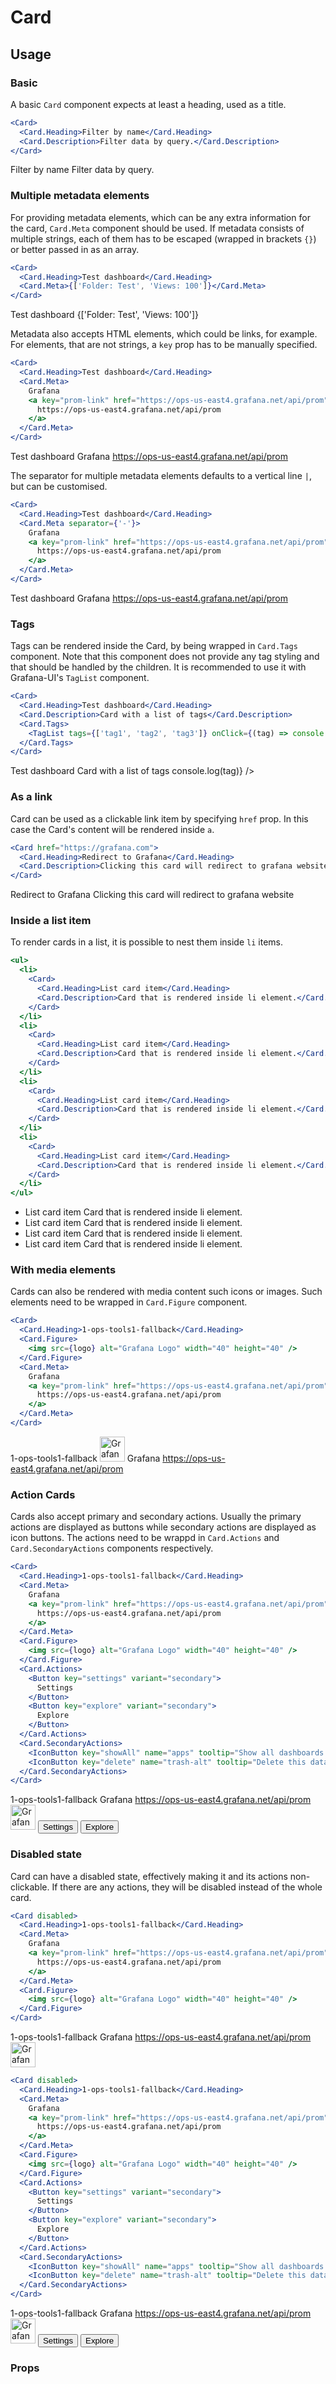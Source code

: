 

<Meta title="MDX/Card" component={Card} />

# Card

## Usage

### Basic

A basic `Card` component expects at least a heading, used as a title.

```jsx
<Card>
  <Card.Heading>Filter by name</Card.Heading>
  <Card.Description>Filter data by query.</Card.Description>
</Card>
```

<Preview>
  <Card>
    <Card.Heading>Filter by name</Card.Heading>
    <Card.Description>Filter data by query.</Card.Description>
  </Card>
</Preview>

### Multiple metadata elements

For providing metadata elements, which can be any extra information for the card, `Card.Meta` component should be used. If metadata consists of multiple strings, each of them has to be escaped (wrapped in brackets `{}`) or better passed in as an array.

```jsx
<Card>
  <Card.Heading>Test dashboard</Card.Heading>
  <Card.Meta>{['Folder: Test', 'Views: 100']}</Card.Meta>
</Card>
```

<Preview>
  <Card>
    <Card.Heading>Test dashboard</Card.Heading>
    <Card.Meta>{['Folder: Test', 'Views: 100']}</Card.Meta>
  </Card>
</Preview>

Metadata also accepts HTML elements, which could be links, for example. For elements, that are not strings, a `key` prop has to be manually specified.

```jsx
<Card>
  <Card.Heading>Test dashboard</Card.Heading>
  <Card.Meta>
    Grafana
    <a key="prom-link" href="https://ops-us-east4.grafana.net/api/prom">
      https://ops-us-east4.grafana.net/api/prom
    </a>
  </Card.Meta>
</Card>
```

<Preview>
  <Card>
    <Card.Heading>Test dashboard</Card.Heading>
    <Card.Meta>
      Grafana
      <a key="prom-link" href="https://ops-us-east4.grafana.net/api/prom">
        https://ops-us-east4.grafana.net/api/prom
      </a>
    </Card.Meta>
  </Card>
</Preview>

The separator for multiple metadata elements defaults to a vertical line `|`, but can be customised.

```jsx
<Card>
  <Card.Heading>Test dashboard</Card.Heading>
  <Card.Meta separator={'-'}>
    Grafana
    <a key="prom-link" href="https://ops-us-east4.grafana.net/api/prom">
      https://ops-us-east4.grafana.net/api/prom
    </a>
  </Card.Meta>
</Card>
```

<Preview>
  <Card>
    <Card.Heading>Test dashboard</Card.Heading>
    <Card.Meta separator={'-'}>
      Grafana
      <a key="prom-link" href="https://ops-us-east4.grafana.net/api/prom">
        https://ops-us-east4.grafana.net/api/prom
      </a>
    </Card.Meta>
  </Card>
</Preview>

### Tags

Tags can be rendered inside the Card, by being wrapped in `Card.Tags` component. Note that this component does not provide any tag styling and that should be handled by the children. It is recommended to use it with Grafana-UI's `TagList` component.

```jsx
<Card>
  <Card.Heading>Test dashboard</Card.Heading>
  <Card.Description>Card with a list of tags</Card.Description>
  <Card.Tags>
    <TagList tags={['tag1', 'tag2', 'tag3']} onClick={(tag) => console.log(tag)} />
  </Card.Tags>
</Card>
```

<Preview>
  <Card>
    <Card.Heading>Test dashboard</Card.Heading>
    <Card.Description>Card with a list of tags</Card.Description>
    <Card.Tags>
      <TagList tags={['tag1', 'tag2', 'tag3']} onClick={(tag) => console.log(tag)} />
    </Card.Tags>
  </Card>
</Preview>

### As a link

Card can be used as a clickable link item by specifying `href` prop. In this case the Card's content will be rendered inside `a`.

```jsx
<Card href="https://grafana.com">
  <Card.Heading>Redirect to Grafana</Card.Heading>
  <Card.Description>Clicking this card will redirect to grafana website</Card.Description>
</Card>
```

<Preview>
  <Card href="https://grafana.com">
    <Card.Heading>Redirect to Grafana</Card.Heading>
    <Card.Description>Clicking this card will redirect to grafana website</Card.Description>
  </Card>
</Preview>

### Inside a list item

To render cards in a list, it is possible to nest them inside `li` items.

```jsx
<ul>
  <li>
    <Card>
      <Card.Heading>List card item</Card.Heading>
      <Card.Description>Card that is rendered inside li element.</Card.Description>
    </Card>
  </li>
  <li>
    <Card>
      <Card.Heading>List card item</Card.Heading>
      <Card.Description>Card that is rendered inside li element.</Card.Description>
    </Card>
  </li>
  <li>
    <Card>
      <Card.Heading>List card item</Card.Heading>
      <Card.Description>Card that is rendered inside li element.</Card.Description>
    </Card>
  </li>
  <li>
    <Card>
      <Card.Heading>List card item</Card.Heading>
      <Card.Description>Card that is rendered inside li element.</Card.Description>
    </Card>
  </li>
</ul>
```

<Preview>
  <ul style={{ padding: '20px', maxWidth: '800px', listStyle: 'none', display: 'grid', gap: '8px' }}>
    <li>
      <Card>
        <Card.Heading>List card item</Card.Heading>
        <Card.Description>Card that is rendered inside li element.</Card.Description>
      </Card>
    </li>
    <li>
      <Card>
        <Card.Heading>List card item</Card.Heading>
        <Card.Description>Card that is rendered inside li element.</Card.Description>
      </Card>
    </li>
    <li>
      <Card>
        <Card.Heading>List card item</Card.Heading>
        <Card.Description>Card that is rendered inside li element.</Card.Description>
      </Card>
    </li>
    <li>
      <Card>
        <Card.Heading>List card item</Card.Heading>
        <Card.Description>Card that is rendered inside li element.</Card.Description>
      </Card>
    </li>
  </ul>
</Preview>

### With media elements

Cards can also be rendered with media content such icons or images. Such elements need to be wrapped in `Card.Figure` component.

```jsx
<Card>
  <Card.Heading>1-ops-tools1-fallback</Card.Heading>
  <Card.Figure>
    <img src={logo} alt="Grafana Logo" width="40" height="40" />
  </Card.Figure>
  <Card.Meta>
    Grafana
    <a key="prom-link" href="https://ops-us-east4.grafana.net/api/prom">
      https://ops-us-east4.grafana.net/api/prom
    </a>
  </Card.Meta>
</Card>
```

<Preview>
  <Card>
    <Card.Heading>1-ops-tools1-fallback</Card.Heading>
    <Card.Figure>
      <img src={logo} alt="Grafana Logo" width="40" height="40" />
    </Card.Figure>
    <Card.Meta>
      Grafana
      <a key="prom-link" href="https://ops-us-east4.grafana.net/api/prom">
        https://ops-us-east4.grafana.net/api/prom
      </a>
    </Card.Meta>
  </Card>
</Preview>

### Action Cards

Cards also accept primary and secondary actions. Usually the primary actions are displayed as buttons while secondary actions are displayed as icon buttons. The actions need to be wrappd in `Card.Actions` and `Card.SecondaryActions` components respectively.

```jsx
<Card>
  <Card.Heading>1-ops-tools1-fallback</Card.Heading>
  <Card.Meta>
    Grafana
    <a key="prom-link" href="https://ops-us-east4.grafana.net/api/prom">
      https://ops-us-east4.grafana.net/api/prom
    </a>
  </Card.Meta>
  <Card.Figure>
    <img src={logo} alt="Grafana Logo" width="40" height="40" />
  </Card.Figure>
  <Card.Actions>
    <Button key="settings" variant="secondary">
      Settings
    </Button>
    <Button key="explore" variant="secondary">
      Explore
    </Button>
  </Card.Actions>
  <Card.SecondaryActions>
    <IconButton key="showAll" name="apps" tooltip="Show all dashboards for this data source" />
    <IconButton key="delete" name="trash-alt" tooltip="Delete this data source" />
  </Card.SecondaryActions>
</Card>
```

<Preview>
  <Card>
    <Card.Heading>1-ops-tools1-fallback</Card.Heading>
    <Card.Meta>
      Grafana
      <a key="prom-link" href="https://ops-us-east4.grafana.net/api/prom">
        https://ops-us-east4.grafana.net/api/prom
      </a>
    </Card.Meta>
    <Card.Figure>
      <img src={logo} alt="Grafana Logo" width="40" height="40" />
    </Card.Figure>
    <Card.Actions>
      <Button key="settings" variant="secondary">
        Settings
      </Button>
      <Button key="explore" variant="secondary">
        Explore
      </Button>
    </Card.Actions>
    <Card.SecondaryActions>
      <IconButton key="showAll" name="apps" tooltip="Show all dashboards for this data source" />
      <IconButton key="delete" name="trash-alt" tooltip="Delete this data source" />
    </Card.SecondaryActions>
  </Card>
</Preview>

### Disabled state

Card can have a disabled state, effectively making it and its actions non-clickable. If there are any actions, they will be disabled instead of the whole card.

```jsx
<Card disabled>
  <Card.Heading>1-ops-tools1-fallback</Card.Heading>
  <Card.Meta>
    Grafana
    <a key="prom-link" href="https://ops-us-east4.grafana.net/api/prom">
      https://ops-us-east4.grafana.net/api/prom
    </a>
  </Card.Meta>
  <Card.Figure>
    <img src={logo} alt="Grafana Logo" width="40" height="40" />
  </Card.Figure>
</Card>
```

<Preview>
  <Card disabled>
    <Card.Heading>1-ops-tools1-fallback</Card.Heading>
    <Card.Meta>
      Grafana
      <a key="prom-link" href="https://ops-us-east4.grafana.net/api/prom">
        https://ops-us-east4.grafana.net/api/prom
      </a>
    </Card.Meta>
    <Card.Figure>
      <img src={logo} alt="Grafana Logo" width="40" height="40" />
    </Card.Figure>
  </Card>
</Preview>

```jsx
<Card disabled>
  <Card.Heading>1-ops-tools1-fallback</Card.Heading>
  <Card.Meta>
    Grafana
    <a key="prom-link" href="https://ops-us-east4.grafana.net/api/prom">
      https://ops-us-east4.grafana.net/api/prom
    </a>
  </Card.Meta>
  <Card.Figure>
    <img src={logo} alt="Grafana Logo" width="40" height="40" />
  </Card.Figure>
  <Card.Actions>
    <Button key="settings" variant="secondary">
      Settings
    </Button>
    <Button key="explore" variant="secondary">
      Explore
    </Button>
  </Card.Actions>
  <Card.SecondaryActions>
    <IconButton key="showAll" name="apps" tooltip="Show all dashboards for this data source" />
    <IconButton key="delete" name="trash-alt" tooltip="Delete this data source" />
  </Card.SecondaryActions>
</Card>
```

<Preview>
  <Card disabled>
    <Card.Heading>1-ops-tools1-fallback</Card.Heading>
    <Card.Meta>
      Grafana
      <a key="prom-link" href="https://ops-us-east4.grafana.net/api/prom">
        https://ops-us-east4.grafana.net/api/prom
      </a>
    </Card.Meta>
    <Card.Figure>
      <img src={logo} alt="Grafana Logo" width="40" height="40" />
    </Card.Figure>
    <Card.Actions>
      <Button key="settings" variant="secondary">
        Settings
      </Button>
      <Button key="explore" variant="secondary">
        Explore
      </Button>
    </Card.Actions>
    <Card.SecondaryActions>
      <IconButton key="showAll" name="apps" tooltip="Show all dashboards for this data source" />
      <IconButton key="delete" name="trash-alt" tooltip="Delete this data source" />
    </Card.SecondaryActions>
  </Card>
</Preview>

### Props

<Props of={Card} />
